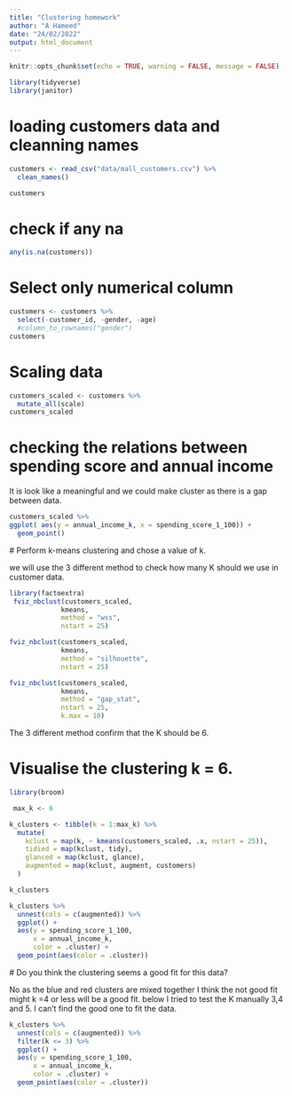 ```yaml
---
title: "Clustering homework"
author: "A Hameed"
date: "24/02/2022"
output: html_document
---
```


```r
knitr::opts_chunk$set(echo = TRUE, warning = FALSE, message = FALSE)
```

 
```r
library(tidyverse)
library(janitor)
```
 
# loading customers data and cleanning names
```r
customers <- read_csv("data/mall_customers.csv") %>% 
  clean_names()

customers
```
 
# check if any na
```r
any(is.na(customers))
```
 
 
# Select only numerical column
```r
customers <- customers %>% 
  select(-customer_id, -gender, -age)  
  #column_to_rownames("gender")
customers
```
 
# Scaling data 
```r
customers_scaled <- customers %>% 
  mutate_all(scale)
customers_scaled
```
 
# checking the relations between spending score and annual income 
It is look like a meaningful and we could make cluster as there is a gap between data.
```r
customers_scaled %>% 
ggplot( aes(y = annual_income_k, x = spending_score_1_100)) +
  geom_point()
```
 
 # Perform k-means clustering and chose a value of k.
 
we will use the 3 different method to check how many K should we use in customer data.
```r
library(factoextra)
 fviz_nbclust(customers_scaled, 
             kmeans, 
             method = "wss", 
             nstart = 25)
```
 
 
```r
fviz_nbclust(customers_scaled, 
             kmeans, 
             method = "silhouette", 
             nstart = 25)
```
 
 
 
```r
fviz_nbclust(customers_scaled, 
             kmeans, 
             method = "gap_stat", 
             nstart = 25, 
             k.max = 10)
```
 
 The 3 different method confirm that the K should be 6. 
 
 
 
# Visualise the clustering k = 6.
```r
library(broom)

 max_k <- 6 

k_clusters <- tibble(k = 1:max_k) %>%
  mutate(
    kclust = map(k, ~ kmeans(customers_scaled, .x, nstart = 25)), 
    tidied = map(kclust, tidy),
    glanced = map(kclust, glance),
    augmented = map(kclust, augment, customers)
  )

k_clusters
```
 
```r
k_clusters %>% 
  unnest(cols = c(augmented)) %>%
  ggplot() +
  aes(y = spending_score_1_100,
      x = annual_income_k,
      color = .cluster) +
  geom_point(aes(color = .cluster))
```
 
 # Do you think the clustering seems a good fit for this data?
 
No as the blue and red clusters are mixed together I think the not good fit might k =4 or less will be a good fit.
below I tried to test the K manually 3,4 and 5. I can't find the good one to fit the data.

```r
k_clusters %>% 
  unnest(cols = c(augmented)) %>%
  filter(k <= 3) %>%
  ggplot() +
  aes(y = spending_score_1_100,
      x = annual_income_k,
      color = .cluster) +
  geom_point(aes(color = .cluster))
```

